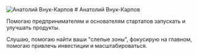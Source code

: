 <img alt="Анатолий Внук-Карпов" src="https://sun3-12.userapi.com/s/v1/ig2/U-_tggrrLAY2WahP7_TG2uarPomIzIIW6xbwlSnbG4etWIb4mhSSdBO8i4O6D2k20bnWy2T1-xdjgPSaxj3xN6V0.jpg?size=200x0&quality=96&crop=0,0,500,500&ava=1" />
# Анатолий Внук-Карпов

Помогаю предпринимателям и основателям стартапов запускать и улучшать продукты.

Слушаю, помогаю найти ваши "слепые зоны", фокусирую на главном, помогаю привлечь инвестиции и масштабироваться.


